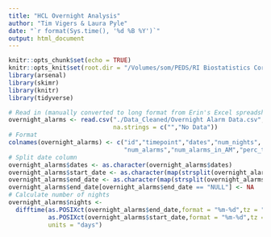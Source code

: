 ```yaml
---
title: "HCL Overnight Analysis"
author: "Tim Vigers & Laura Pyle"
date: "`r format(Sys.time(), '%d %B %Y')`"
output: html_document
---
```


```r
knitr::opts_chunk$set(echo = TRUE)
knitr::opts_knit$set(root.dir = "/Volumes/som/PEDS/RI Biostatistics Core/Shared/Shared Projects/Laura/BDC/Projects/Erin Cobry/670g obs sleep")
library(arsenal)
library(skimr)
library(knitr)
library(tidyverse)
```

```r
# Read in (manually converted to long format from Erin's Excel spreadsheet)
overnight_alarms <- read.csv("./Data_Cleaned/Overnight Alarm Data.csv",
                             na.strings = c("","No Data"))
# Format
colnames(overnight_alarms) <- c("id","timepoint","dates","num_nights",
                                "num_alarms","num_alarms_in_AM","perc_time_in_AM")
# Split date column
overnight_alarms$dates <- as.character(overnight_alarms$dates)
overnight_alarms$start_date <- as.character(map(strsplit(overnight_alarms$dates," "),1))
overnight_alarms$end_date <- as.character(map(strsplit(overnight_alarms$dates," "),3))
overnight_alarms$end_date[overnight_alarms$end_date == "NULL"] <- NA
# Calculate number of nights 
overnight_alarms$nights <- 
  difftime(as.POSIXct(overnight_alarms$end_date,format = "%m-%d",tz = "UTC"),
           as.POSIXct(overnight_alarms$start_date,format = "%m-%d",tz = "UTC"),
           units = "days")
```